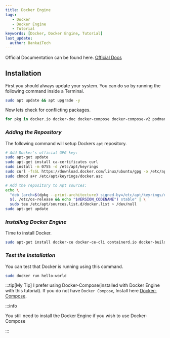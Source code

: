 ```yaml
---
title: Docker Engine
tags:
   - Docker
   - Docker Engine
   - Tutorial
keywords: [Docker, Docker Engine, Tutorial]
last_update:
  author: BankaiTech
---
```



Official Documentation can be found here. [Official Docs](https://docs.docker.com/engine/install/ubuntu/)

## **Installation**

First you should always update your system. You can do so by running the following command inside a Terminal.
```bash
sudo apt update && apt upgrade -y
```
Now lets check for conflicting packages.
```bash
for pkg in docker.io docker-doc docker-compose docker-compose-v2 podman-docker containerd runc; do sudo apt-get remove $pkg; done
```

### ***Adding the Repository***

The following command will setup Dockers `apt` repository.
```bash
# Add Docker's official GPG key:
sudo apt-get update
sudo apt-get install ca-certificates curl
sudo install -m 0755 -d /etc/apt/keyrings
sudo curl -fsSL https://download.docker.com/linux/ubuntu/gpg -o /etc/apt/keyrings/docker.asc
sudo chmod a+r /etc/apt/keyrings/docker.asc

# Add the repository to Apt sources:
echo \
  "deb [arch=$(dpkg --print-architecture) signed-by=/etc/apt/keyrings/docker.asc] https://download.docker.com/linux/ubuntu \
  $(. /etc/os-release && echo "$VERSION_CODENAME") stable" | \
  sudo tee /etc/apt/sources.list.d/docker.list > /dev/null
sudo apt-get update
```

### ***Installing Docker Engine***

Time to install Docker.
```bash
sudo apt-get install docker-ce docker-ce-cli containerd.io docker-buildx-plugin docker-compose-plugin
```

### ***Test the Installation***

You can test that Docker is running using this command.
```bash
sudo docker run hello-world
```
:::tip[My Tip]
I prefer using Docker-Compose(installed with Docker Engine with this tutorial). If you do not have `Docker Compose`, Install here [Docker-Compose](./Docker-Compose.mdx).

:::info

You still need to install the Docker Engine if you wish to use Docker-Compose

:::

<BuyMeACoffeeButton />
